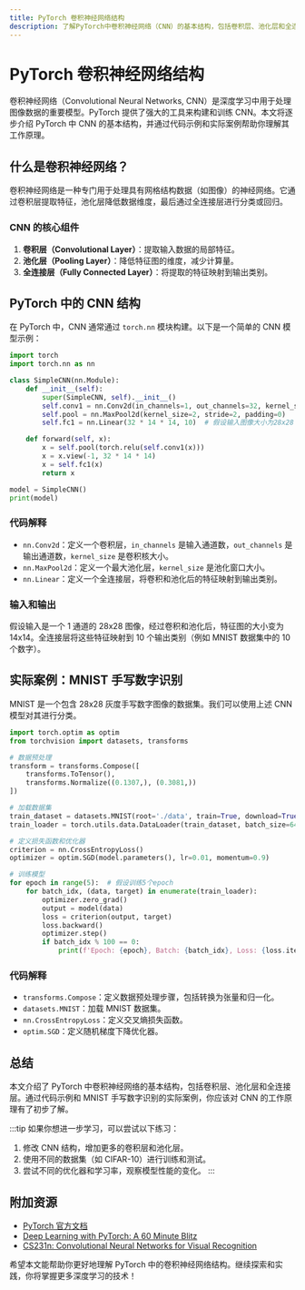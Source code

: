 ```yaml
---
title: PyTorch 卷积神经网络结构
description: 了解PyTorch中卷积神经网络（CNN）的基本结构，包括卷积层、池化层和全连接层，并通过代码示例和实际案例掌握其应用。
---
```


# PyTorch 卷积神经网络结构

卷积神经网络（Convolutional Neural Networks, CNN）是深度学习中用于处理图像数据的重要模型。PyTorch 提供了强大的工具来构建和训练 CNN。本文将逐步介绍 PyTorch 中 CNN 的基本结构，并通过代码示例和实际案例帮助你理解其工作原理。

## 什么是卷积神经网络？

卷积神经网络是一种专门用于处理具有网格结构数据（如图像）的神经网络。它通过卷积层提取特征，池化层降低数据维度，最后通过全连接层进行分类或回归。

### CNN 的核心组件

1. **卷积层（Convolutional Layer）**：提取输入数据的局部特征。
2. **池化层（Pooling Layer）**：降低特征图的维度，减少计算量。
3. **全连接层（Fully Connected Layer）**：将提取的特征映射到输出类别。

## PyTorch 中的 CNN 结构

在 PyTorch 中，CNN 通常通过 `torch.nn` 模块构建。以下是一个简单的 CNN 模型示例：

```python
import torch
import torch.nn as nn

class SimpleCNN(nn.Module):
    def __init__(self):
        super(SimpleCNN, self).__init__()
        self.conv1 = nn.Conv2d(in_channels=1, out_channels=32, kernel_size=3, stride=1, padding=1)
        self.pool = nn.MaxPool2d(kernel_size=2, stride=2, padding=0)
        self.fc1 = nn.Linear(32 * 14 * 14, 10)  # 假设输入图像大小为28x28

    def forward(self, x):
        x = self.pool(torch.relu(self.conv1(x)))
        x = x.view(-1, 32 * 14 * 14)
        x = self.fc1(x)
        return x

model = SimpleCNN()
print(model)
```

### 代码解释

- `nn.Conv2d`：定义一个卷积层，`in_channels` 是输入通道数，`out_channels` 是输出通道数，`kernel_size` 是卷积核大小。
- `nn.MaxPool2d`：定义一个最大池化层，`kernel_size` 是池化窗口大小。
- `nn.Linear`：定义一个全连接层，将卷积和池化后的特征映射到输出类别。

### 输入和输出

假设输入是一个 1 通道的 28x28 图像，经过卷积和池化后，特征图的大小变为 14x14。全连接层将这些特征映射到 10 个输出类别（例如 MNIST 数据集中的 10 个数字）。

## 实际案例：MNIST 手写数字识别

MNIST 是一个包含 28x28 灰度手写数字图像的数据集。我们可以使用上述 CNN 模型对其进行分类。

```python
import torch.optim as optim
from torchvision import datasets, transforms

# 数据预处理
transform = transforms.Compose([
    transforms.ToTensor(),
    transforms.Normalize((0.1307,), (0.3081,))
])

# 加载数据集
train_dataset = datasets.MNIST(root='./data', train=True, download=True, transform=transform)
train_loader = torch.utils.data.DataLoader(train_dataset, batch_size=64, shuffle=True)

# 定义损失函数和优化器
criterion = nn.CrossEntropyLoss()
optimizer = optim.SGD(model.parameters(), lr=0.01, momentum=0.9)

# 训练模型
for epoch in range(5):  # 假设训练5个epoch
    for batch_idx, (data, target) in enumerate(train_loader):
        optimizer.zero_grad()
        output = model(data)
        loss = criterion(output, target)
        loss.backward()
        optimizer.step()
        if batch_idx % 100 == 0:
            print(f'Epoch: {epoch}, Batch: {batch_idx}, Loss: {loss.item()}')
```

### 代码解释

- `transforms.Compose`：定义数据预处理步骤，包括转换为张量和归一化。
- `datasets.MNIST`：加载 MNIST 数据集。
- `nn.CrossEntropyLoss`：定义交叉熵损失函数。
- `optim.SGD`：定义随机梯度下降优化器。

## 总结

本文介绍了 PyTorch 中卷积神经网络的基本结构，包括卷积层、池化层和全连接层。通过代码示例和 MNIST 手写数字识别的实际案例，你应该对 CNN 的工作原理有了初步了解。

:::tip
如果你想进一步学习，可以尝试以下练习：
1. 修改 CNN 结构，增加更多的卷积层和池化层。
2. 使用不同的数据集（如 CIFAR-10）进行训练和测试。
3. 尝试不同的优化器和学习率，观察模型性能的变化。
:::

## 附加资源

- [PyTorch 官方文档](https://pytorch.org/docs/stable/index.html)
- [Deep Learning with PyTorch: A 60 Minute Blitz](https://pytorch.org/tutorials/beginner/deep_learning_60min_blitz.html)
- [CS231n: Convolutional Neural Networks for Visual Recognition](https://cs231n.github.io/)

希望本文能帮助你更好地理解 PyTorch 中的卷积神经网络结构。继续探索和实践，你将掌握更多深度学习的技术！